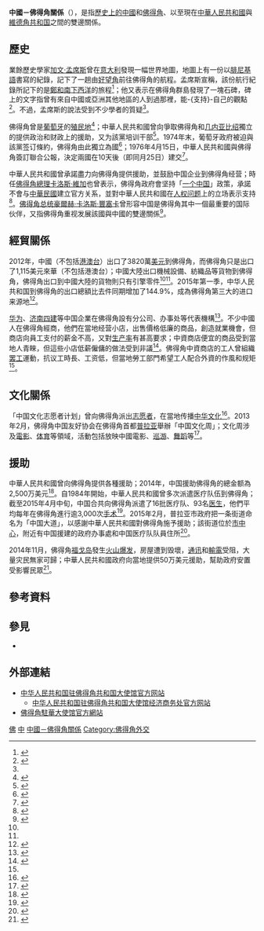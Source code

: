 {{noteTA|G1=Toponym}}
{{not|中華民國與維德角關係}}
{{Infobox Bilateral relations|中國－佛得角|Cape Verde|China|filetype=svg|mission1=[[佛得角駐華大使館|佛得角駐華大使館]]|mission2=[[中國駐佛得角大使館|中國駐佛得角大使館]]|envoytitle1=[[佛得角駐華大使列表|大使]]|envoy1=[[塔尼亚·罗穆阿尔多|塔尼亚·罗穆阿尔多]]<ref>{{cite web |title = 驻华大使到任顺序及递交国书日期 |url = https://www.mfa.gov.cn/web/lbfw_673061/fgzl_673083/202201/t20220114_10495616.shtml |publisher = 中华人民共和国外交部 }}</ref>|envoytitle2=[[中國駐佛得角大使列表|大使]]|envoy2=[[徐杰_(1964年)|徐杰]]}}
'''中國－佛得角關係'''（{{lang-pt|Relações entre China e Cabo Verde}}），是指[[中國歷史|歷史上的中國]]和[[佛得角歷史|佛得角]]、以至現在[[中華人民共和國|中華人民共和國]]與[[維德角共和国|維德角共和国]]之間的雙邊關係。

== 歷史 ==
業餘歷史學家[[加文·孟席斯|加文·孟席斯]]曾在[[意大利|意大利]]發現一幅世界地圖，地圖上有一份以[[腓尼基語|腓尼基語]]書寫的紀錄，記下了一趟由[[好望角|好望角]]前往佛得角的航程。孟席斯宣稱，該份航行紀錄所記下的是[[鄭和|鄭和]][[鄭和下西洋|南下西洋]]的旅程<ref>{{cite news|title=鄭和早過哥倫布發現新大陸|url=http://hk.apple.nextmedia.com/international/art/20020305/2467147|accessdate=2015-04-29|agency=蘋果日報|date=2002-03-05|archiveurl=https://web.archive.org/web/20150429054833/http://hk.apple.nextmedia.com/international/art/20020305/2467147|archivedate=2015-04-29|deadurl=no}}</ref>；他又表示在佛得角群島發現了一塊石碑，碑上的文字指曾有來自中國或亞洲其他地區的人到過那裡，能-{支持}-自己的觀點<ref name=time>{{cite news|author1=趙穎妍 (編)|title=鄭和發現美洲遭猛批 專家稱孟席斯浪費時間(圖)|url=http://tech.big5.enorth.com.cn/system/2005/05/31/001034999.shtml|accessdate=2015-04-29|date=2005-05-31|archiveurl=https://web.archive.org/web/20150429055846/http://tech.big5.enorth.com.cn/system/2005/05/31/001034999.shtml|archivedate=2015-04-29|deadurl=no}}</ref>。不過，孟席斯的說法受到不少學者的質疑<ref name=time/>。

佛得角曾是[[葡萄牙|葡萄牙]]的[[殖民地|殖民地]]<ref>{{cite journal|title=新華月報|volume=378-380|year=1976|publisher=新华月报社}}</ref>{{Rp|31}}；中華人民共和國曾向爭取佛得角和[[几内亚比绍|几内亚比绍]]獨立的{{link-en|畿內亞和佛得角非洲獨立黨|African Party for the Independence of Guinea and Cape Verde}}提供政治和财政上的援助，又为該黨培训干部<ref>{{cite web|title=几内亚比绍|url=http://www.sxfoa.gov.cn/wszs/gggk/262430.shtml|website=山西外事侨务网|accessdate=2015-04-30|archiveurl=https://web.archive.org/web/20120510163829/http://sxfoa.gov.cn/wszs/gggk/262430.shtml|archivedate=2012-05-10|date=2012-03-19|deadurl=yes}}</ref>。1974年末，葡萄牙政府被迫與該黨签订條約，佛得角由此獨立為國<ref>{{cite book|title=世界知识年鉴|year=2006}}</ref>{{Rp|328}}；1976年4月15日，中華人民共和國與佛得角簽訂聯合公報，決定兩國在10天後（即同月25日）建交<ref>{{cite book|title=中共於國際雙邊關係中對台灣地位等問題的主張之研究: 1949年10月-1996年3月|publisher=國立政治大學國際關係研究中心|year=1996}}</ref>{{Rp|1}}。

中華人民共和國曾承諾盡力向佛得角提供援助，並鼓励中国企业到佛得角经营；時任[[佛得角總理|佛得角總理]][[卡洛斯·維加|卡洛斯·維加]]也曾表示，佛得角政府會坚持「[[一个中国|一个中国]]」政策，承諾不會与[[中華民國|中華民國]]建立官方关系，並對中華人民共和國在[[中華人民共和國人权|人权问题]]上的立场表示支持<ref>{{cite journal|title=新華月報|volume=9-12|year=1997|publisher=新华月报社}}</ref>{{Rp|114}}。[[佛得角总统|佛得角总统]][[豪爾赫·卡洛斯·豐塞卡|豪爾赫·卡洛斯·豐塞卡]]曾形容中国是佛得角其中一個最重要的国际伙伴，又指佛得角重视发展該國與中國的雙邊關係<ref>{{cite news|title=佛得角总统：愿加强与中国各领域互利合作|url=http://world.people.com.cn/n/2015/0413/c157278-26837892.html|accessdate=2015-05-04|agency=新华网|date=2015-04-13|archive-date=2015-05-18|archive-url=https://web.archive.org/web/20150518101807/http://world.people.com.cn/n/2015/0413/c157278-26837892.html|dead-url=no}}</ref>。

== 經貿關係 ==
{{Gallery
|title=中國－佛得角貿易的商品比例
|width=300
|height=250
|align=center
|lines=1
|File:产品中国出口到佛得角 (2012).PNG|中國大陸出口到佛得角的商品（2012年）<ref name=trade1>{{cite web|author=Alexander Simoes|title=产品中国出口到佛得角 (2012)|url=https://atlas.media.mit.edu/zh/explore/tree_map/hs/export/chn/cpv/show/2012/|publisher=Observatory of Economic Complexity|accessdate=2015-05-02}}</ref>
|File:产品佛得角出口到中国 (2012).PNG|佛得角出口到中國大陸的商品（2012年）<ref name=trade2>{{cite web|author=Alexander Simoes|title=产品佛得角出口到中国 (2012)|url=https://atlas.media.mit.edu/zh/explore/tree_map/hs/export/cpv/chn/show/2012/|publisher=Observatory of Economic Complexity|accessdate=2015-05-02}}</ref>
}}
2012年，中國（不包括[[港澳台|港澳台]]）出口了3820萬[[美元|美元]]到佛得角，而佛得角只是出口了1,115美元來華（不包括港澳台）；中國大陸出口機械設備、紡織品等貨物到佛得角，佛得角出口到中國大陸的貨物則只有引擎零件<ref name=trade1/><ref name=trade2/>。2015年第一季，中华人民共和国到佛得角的出口總額比去件同期增加了144.9%，成為佛得角第三大的进口来源地<ref>{{cite web|title=一季度中国成为佛得角第三大进口来源国|url=http://cv.mofcom.gov.cn/article/jmxw/201505/20150500959365.shtml|website=中华人民共和国驻佛得角共和国大使馆经济商务参赞处|accessdate=2015-05-05|archiveurl=https://web.archive.org/web/20150505055732/http://cv.mofcom.gov.cn/article/jmxw/201505/20150500959365.shtml|archivedate=2015-05-05|deadurl=yes}}</ref>。

[[华为|华为]]、[[济南四建|济南四建]]等中国企業在佛得角設有分公司、办事处等代表機構<ref>{{cite web|title=中国企业|url=http://cv.mofcom.gov.cn/article/catalog/zgqy/201405/20140500599526.shtml|website=中华人民共和国驻佛得角共和国大使馆经济商务参赞处|accessdate=2015-05-05|archiveurl=https://web.archive.org/web/20150505060133/http://cv.mofcom.gov.cn/article/catalog/zgqy/201405/20140500599526.shtml|archivedate=2015-05-05|deadurl=yes|date=2014-05-24}}</ref>。不少中國人在佛得角經商，他們在當地经营小店，出售價格低廉的商品，創造就業機會，但商店向員工支付的薪金不高，又對[[生产率|生产率]]有甚高要求；中資商店便宜的商品受到當地人青睞，但這些小店低薪僱傭的做法受到非議<ref name=workers>{{cite news|author1=范陈|title=两千华人居住在西非岛国佛得角 经营200家商店|url=http://news.xinhuanet.com/overseas/2007-08/06/content_6480806.htm|accessdate=2015-05-05|publisher=中新网|date=2007-08-06|archiveurl=https://web.archive.org/web/20090105165830/http://news.xinhuanet.com/overseas/2007-08/06/content_6480806.htm|archivedate=2009-01-05|deadurl=no}}</ref>。佛得角中資商店的工人曾組織[[罢工|罢工]]運動，抗议工時長、工资低，但當地勞工部門希望工人配合外資的作風和规矩<ref name=workers/>。

== 文化關係 ==
「中国文化志愿者计划」曾向佛得角派出[[志愿者|志愿者]]，在當地传播[[中华文化|中华文化]]<ref>{{cite web|title=董局采访稿|url=http://www.cica.org.cn/portal/pubinfo/001003001/20140108/c977ef3fbc9b4955ad855fb969db3624.html|website=中国对外文化交流协会|accessdate=2015-05-06|archiveurl=https://web.archive.org/web/20150506053849/http://www.cica.org.cn/portal/pubinfo/001003001/20140108/c977ef3fbc9b4955ad855fb969db3624.html|archivedate=2015-05-06|deadurl=yes}}</ref>。2013年2月，佛得角中国友好协会在佛得角首都[[普拉亚|普拉亚]]舉辦「中国文化周」；文化周涉及[[電影|電影]]、[[体育|体育]]等領域，活動包括放映中國電影、[[巡游|巡游]]、[[舞蹈|舞蹈]]等<ref>{{cite web|title=首届“中国文化周”在佛得角举办|url=http://cv.chineseembassy.org/chn/dsxx/dwhd/t1016450.htm|website=中华人民共和国驻佛得角共和国大使馆|accessdate=2015-05-06|archiveurl=https://web.archive.org/web/20150506053546/http://cv.chineseembassy.org/chn/dsxx/dwhd/t1016450.htm|archivedate=2015-05-06|deadurl=no|date=2013-02-26}}</ref>。

== 援助 ==
中華人民共和國曾向佛得角提供各種援助；2014年，中国援助佛得角的總金额為2,500万美元<ref>{{cite news|title=中国2015年将加强支援佛得角|url=http://www.macauhub.com.mo/cn/2015/02/16/%E4%B8%AD%E5%9B%BD2015%E5%B9%B4%E5%B0%86%E5%8A%A0%E5%BC%BA%E6%94%AF%E6%8F%B4%E4%BD%9B%E5%BE%97%E8%A7%92/|accessdate=2015-05-06|agency=Macauhub|date=2015-02-16|archiveurl=https://web.archive.org/web/20150506055604/http://www.macauhub.com.mo/cn/2015/02/16/%E4%B8%AD%E5%9B%BD2015%E5%B9%B4%E5%B0%86%E5%8A%A0%E5%BC%BA%E6%94%AF%E6%8F%B4%E4%BD%9B%E5%BE%97%E8%A7%92/|archivedate=2015-05-06|deadurl=yes}}</ref>。自1984年開始，中華人民共和國曾多次派遣医疗队伍到佛得角；截至2015年4月中旬，中国合共向佛得角派遣了16批医疗队、93名[[医生|医生]]，他們平均每年在佛得角進行逾3,000次[[手术|手术]]<ref>{{cite web|title=新任驻佛得角大使杜小丛走访中国援佛得角医疗队|url=http://www.fmprc.gov.cn/mfa_chn/zwbd_602255/jghd_602270/t1255121.shtml|website=中华人民共和国外交部|publisher=中华人民共和国驻佛得角共和国大使馆|accessdate=2015-05-06|archiveurl=https://web.archive.org/web/20150506054651/http://www.fmprc.gov.cn/mfa_chn/zwbd_602255/jghd_602270/t1255121.shtml|archivedate=2015-05-06|deadurl=no|date=2015-04-16}}</ref>。2015年2月，普拉亚市政府把一条街道命名为「中国大道」，以感謝中華人民共和國對佛得角施予援助；該街道位於[[市中心|市中心]]，附近有中国援建的政府办事處和中国医疗队队員住所<ref>{{cite web|title=佛得角首都举行“中国大道”命名揭牌仪式|url=http://cv.mofcom.gov.cn/article/jmxw/201502/20150200901203.shtml|website=中华人民共和国驻佛得角共和国大使馆经济商务参赞处|accessdate=2015-05-07|archiveurl=https://web.archive.org/web/20150507054410/http://cv.mofcom.gov.cn/article/jmxw/201502/20150200901203.shtml|archivedate=2015-05-07|deadurl=yes|date=2015-02-24}}</ref>。

2014年11月，佛得角[[福戈岛|福戈岛]]發生[[火山爆发|火山爆发]]，房屋遭到毁壞，[[通讯|通讯]]和[[輸電|輸電]]受阻，大量灾民無家可歸；中華人民共和國政府向當地提供50万美元援助，幫助政府安置受影響民眾<ref>{{cite web|title=中国政府向佛得角提供紧急现汇援助|url=http://www.mofcom.gov.cn/article/ae/ai/201412/20141200845502.shtml|website=中华人民共和国商务部|accessdate=2015-05-06|archiveurl=https://web.archive.org/web/20150506055128/http://www.mofcom.gov.cn/article/ae/ai/201412/20141200845502.shtml|archivedate=2015-05-06|deadurl=no}}</ref>。

== 參考資料 ==
{{reflist|2}}

== 參見 ==
{{Portal box|國際關係|中國|中華人民共和國|維德角|非洲|image4=Flag of Cape Verde.svg}}
{{Spoken Wikipedia|Zh-yue-中國－佛得角關係.ogg|2016年|2月24日|粵語}}
* {{link-en|佛得角外交|Foreign relations of Cape Verde}}

== 外部連結 ==
* [http://cv.china-embassy.gov.cn/chn/ 中华人民共和国驻佛得角共和国大使馆官方网站]{{zh-hans icon}}{{pt icon}}
** [http://cv.mofcom.gov.cn/ 中华人民共和国驻佛得角共和国大使馆经济商务处官方网站]{{zh-hans icon}}
* [http://arquivo.pt/wayback/20150411105959/http%3A//www.cvembassy.com/ 佛得角駐華大使馆官方網站]{{en icon}}

{{中華人民共和國外交}}
{{佛得角外交}}
[[Category:中非關係|佛]]
[[Category:佛得角雙邊關係|中]]
[[Category:中國－佛得角關係|]]
[[Category:佛得角外交|Category:佛得角外交]]